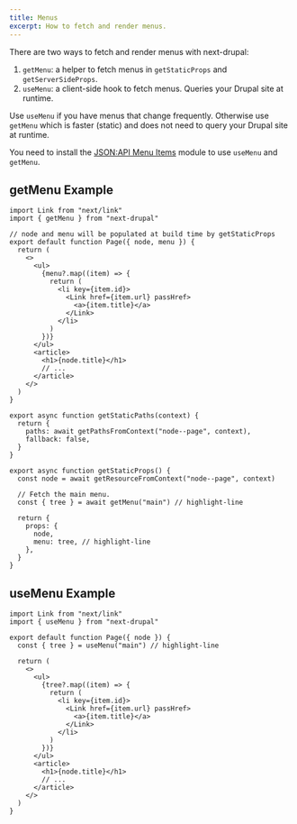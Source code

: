 ```yaml
---
title: Menus
excerpt: How to fetch and render menus.
---
```


There are two ways to fetch and render menus with next-drupal:

1. `getMenu`: a helper to fetch menus in `getStaticProps` and `getServerSideProps`.
2. `useMenu`: a client-side hook to fetch menus. Queries your Drupal site at runtime.

Use `useMenu` if you have menus that change frequently. Otherwise use `getMenu` which is faster (static) and does not
need to query your Drupal site at runtime.

<Callout type="accent">

You need to install the [JSON:API Menu Items](https://www.drupal.org/project/jsonapi_menu_items) module to use `useMenu` and `getMenu`.

</Callout>

## getMenu Example

```tsx title=pages/[...slug].tsx
import Link from "next/link"
import { getMenu } from "next-drupal"

// node and menu will be populated at build time by getStaticProps
export default function Page({ node, menu }) {
  return (
    <>
      <ul>
        {menu?.map((item) => {
          return (
            <li key={item.id}>
              <Link href={item.url} passHref>
                <a>{item.title}</a>
              </Link>
            </li>
          )
        })}
      </ul>
      <article>
        <h1>{node.title}</h1>
        // ...
      </article>
    </>
  )
}

export async function getStaticPaths(context) {
  return {
    paths: await getPathsFromContext("node--page", context),
    fallback: false,
  }
}

export async function getStaticProps() {
  const node = await getResourceFromContext("node--page", context)

  // Fetch the main menu.
  const { tree } = await getMenu("main") // highlight-line

  return {
    props: {
      node,
      menu: tree, // highlight-line
    },
  }
}
```

## useMenu Example

```tsx title=pages/[...slug].tsx
import Link from "next/link"
import { useMenu } from "next-drupal"

export default function Page({ node }) {
  const { tree } = useMenu("main") // highlight-line

  return (
    <>
      <ul>
        {tree?.map((item) => {
          return (
            <li key={item.id}>
              <Link href={item.url} passHref>
                <a>{item.title}</a>
              </Link>
            </li>
          )
        })}
      </ul>
      <article>
        <h1>{node.title}</h1>
        // ...
      </article>
    </>
  )
}
```

